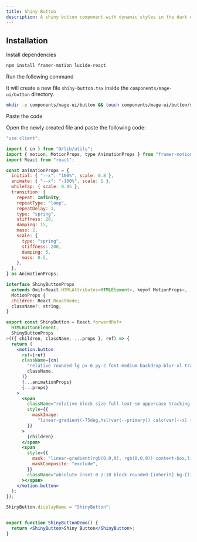 ```yaml
---
title: Shiny Button
description: A shiny button component with dynamic styles in the dark mode or light mode.
---
```


<ComponentPreview name="button-shiny-button--docs" />

## Installation

<Steps>
<Step>Install dependencies</Step>

```bash
npm install framer-motion lucide-react
```


<Step>Run the following command</Step>

It will create a new file `shiny-button.tsx` inside the `components/mage-ui/button` directory.

```bash 
mkdir -p components/mage-ui/button && touch components/mage-ui/button/shiny-button.tsx
```

<Step>Paste the code</Step> 

Open the newly created file and paste the following code:

```jsx 
"use client";

import { cn } from "@/lib/utils";
import { motion, MotionProps, type AnimationProps } from "framer-motion";
import React from "react";

const animationProps = {
  initial: { "--x": "100%", scale: 0.8 },
  animate: { "--x": "-100%", scale: 1 },
  whileTap: { scale: 0.95 },
  transition: {
    repeat: Infinity,
    repeatType: "loop",
    repeatDelay: 1,
    type: "spring",
    stiffness: 20,
    damping: 15,
    mass: 2,
    scale: {
      type: "spring",
      stiffness: 200,
      damping: 5,
      mass: 0.5,
    },
  },
} as AnimationProps;

interface ShinyButtonProps
  extends Omit<React.HTMLAttributes<HTMLElement>, keyof MotionProps>,
  MotionProps {
  children: React.ReactNode;
  className?: string;
}

export const ShinyButton = React.forwardRef<
  HTMLButtonElement,
  ShinyButtonProps
>(({ children, className, ...props }, ref) => {
  return (
    <motion.button
      ref={ref}
      className={cn(
        "relative rounded-lg px-6 py-2 font-medium backdrop-blur-xl transition-shadow duration-300 ease-in-out hover:shadow dark:bg-[radial-gradient(circle_at_50%_0%,hsl(var(--primary)/10%)_0%,transparent_60%)] dark:hover:shadow-[0_0_20px_hsl(var(--primary)/10%)]",
        className,
      )}
      {...animationProps}
      {...props}
    >
      <span
        className="relative block size-full text-sm uppercase tracking-wide text-[rgb(0,0,0,65%)] dark:font-light dark:text-[rgb(255,255,255,90%)]"
        style={{
          maskImage:
            "linear-gradient(-75deg,hsl(var(--primary)) calc(var(--x) + 20%),transparent calc(var(--x) + 30%),hsl(var(--primary)) calc(var(--x) + 100%))",
        }}
      >
        {children}
      </span>
      <span
        style={{
          mask: "linear-gradient(rgb(0,0,0), rgb(0,0,0)) content-box,linear-gradient(rgb(0,0,0), rgb(0,0,0))",
          maskComposite: "exclude",
        }}
        className="absolute inset-0 z-10 block rounded-[inherit] bg-[linear-gradient(-75deg,hsl(var(--primary)/10%)_calc(var(--x)+20%),hsl(var(--primary)/50%)_calc(var(--x)+25%),hsl(var(--primary)/10%)_calc(var(--x)+100%))] p-px"
      ></span>
    </motion.button>
  );
});

ShinyButton.displayName = "ShinyButton";


export function ShinyButtonDemo() {
  return <ShinyButton>Shiny Button</ShinyButton>;
}


```
</Steps>


